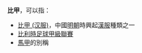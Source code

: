 '''比甲'''，可以指：
*[[比甲_(汉服)|比甲 (汉服)]]，中國[[明朝|明朝]]時興起[[漢服|漢服]]種類之一
* [[比利時足球甲級聯賽|比利時足球甲級聯賽]]
* [[馬甲|馬甲]]的別稱


{{Disambig|CAT=二字消歧义}}